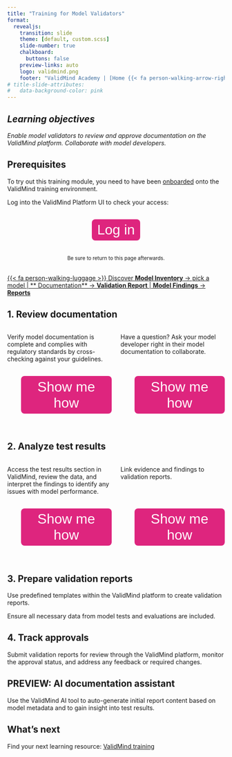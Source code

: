 ```yaml
---
title: "Training for Model Validators"
format: 
  revealjs:
    transition: slide
    theme: [default, custom.scss]
    slide-number: true
    chalkboard: 
      buttons: false
    preview-links: auto
    logo: validmind.png
    footer: "ValidMind Academy | [Home {{< fa person-walking-arrow-right >}}](training-overview.html)"
# title-slide-attributes:
#   data-background-color: pink
---
```


## _Learning objectives_ {.center}

_Enable model validators to review and approve documentation on the ValidMind platform. Collaborate with model developers._

## Prerequisites {.center}

To try out this training module, you need to have been [onboarded](training-overview.html#onboarding) onto the ValidMind training environment.

Log into the ValidMind Platform UI to check your access:

<br><form method="get" action="https://app.prod.validmind.ai/" target="_blank" style="display: flex; justify-content: center;">
   <button type="submit" style="color: white; background-color: #de257e; border-radius: 8px; border: none; font-size: 32px; padding: 6.25px 12.5px; margin-bottom: 20px;">Log in<br></button>
</form>

<div style="text-align: center;">
  <small>Be sure to return to this page afterwards.</small>
</div>

## {background-iframe="https://app.prod.validmind.ai/" background-interactive="true" width="90%" height="90%"}

::: footer
[{{< fa person-walking-luggage >}} Discover **Model Inventory** → pick a model | ** Documentation** → **Validation Report** | **Model Findings** → **Reports**](#training-for-model-validators)
:::


## 1. Review documentation

:::: {.columns}

::: {.column width="50%"}
Verify model documentation is complete and complies with regulatory standards by cross-checking against your guidelines. 

:::

::: {.column width="50%"}
Have a question? Ask your model developer right in their model documentation to collaborate.
:::

::::

:::: {.columns}

::: {.column width="50%"}
<br><form method="get" action="../guide/review-model-documentation.html" target="_blank">
   <button type="submit" style="color: white; background-color: #de257e; border-radius: 8px; border: none; font-size: 32px; padding: 6.25px 12.5px; margin-left: 32px; margin-bottom: 20px;">Show me how</button>
</form>
:::

::: {.column width="50%"}
<br><form method="get" action="../guide/collaborate-with-others.html" target="_blank">
   <button type="submit" style="color: white; background-color: #de257e; border-radius: 8px; border: none; font-size: 32px; padding: 6.25px 12.5px; margin-left: 32px; margin-bottom: 20px;">Show me how</button>
</form>
:::

::::


## 2. Analyze test results

:::: {.columns}

::: {.column width="50%"}
Access the test results section in ValidMind, review the data, and interpret the findings to identify any issues with model performance. 
:::

::: {.column width="50%"}
Link evidence and findings to validation reports.
:::

:::

:::: {.columns}

::: {.column width="50%"}
<br><form method="get" action="../guide/review-model-documentation.html" target="_blank">
   <button type="submit" style="color: white; background-color: #de257e; border-radius: 8px; border: none; font-size: 32px; padding: 6.25px 12.5px; margin-left: 32px; margin-bottom: 20px;">Show me how</button>
</form>
:::

::: {.column width="50%"}
<br><form method="get" action="../guide/work-with-model-findings.html" target="_blank">
   <button type="submit" style="color: white; background-color: #de257e; border-radius: 8px; border: none; font-size: 32px; padding: 6.25px 12.5px; margin-left: 32px; margin-bottom: 20px;">Show me how</button>
</form>
:::

::::

##  3. Prepare validation reports

Use predefined templates within the ValidMind platform to create validation reports. 

Ensure all necessary data from model tests and evaluations are included.

## 4. Track approvals

Submit validation reports for review through the ValidMind platform, monitor the approval status, and address any feedback or required changes.

## PREVIEW: AI documentation assistant

Use the ValidMind AI tool to auto-generate initial report content based on model metadata and to gain insight into test results.

## What's next

Find your next learning resource: [ValidMind training](training-overview.html)
